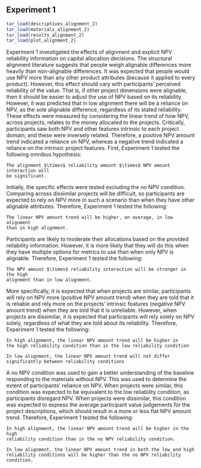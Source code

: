 ## Experiment 1 {#alignment-2}

```r
tar_load(descriptives_alignment_2)
tar_load(materials_alignment_2)
tar_load(results_alignment_2)
tar_load(plot_alignment_2)
```

Experiment 1 investigated the effects of alignment and explicit NPV reliability
information on capital allocation decisions. The structural alignment literature
suggests that people weigh alignable differences more heavily than non-alignable
differences. It was expected that people would use NPV more than any other
product attributes (because it applied to every product). However, this effect
should vary with participants' perceived reliability of the value. That is, if
other project dimensions were alignable, then it should be easier to adjust the
use of NPV based on its reliability. However, it was predicted that in low
alignment there will be a reliance on NPV, as the sole alignable difference,
regardless of its stated reliability. These effects were measured by considering
the linear trend of how NPV, across projects, relates to the money allocated to
the projects. Critically, participants saw both NPV and other features intrinsic
to each project domain, and these were inversely related. Therefore, a positive
NPV amount trend indicated a reliance on NPV, whereas a negative trend indicated
a reliance on the intrinsic project features. First, Experiment 1 tested the
following omnibus hypothesis:

``` hypothesis
The alignment $\times$ reliability amount $\times$ NPV amount interaction will
be significant.
```

Initially, the specific effects were tested excluding the no NPV condition.
Comparing across dissimilar projects will be difficult, so participants are
expected to rely on NPV more in such a scenario than when they have other
alignable attributes. Therefore, Experiment 1 tested the following:

``` hypothesis
The linear NPV amount trend will be higher, on average, in low alignment
than in high alignment.
```

Participants are likely to moderate their allocations based on the provided
reliability information. However, it is more likely that they will do this when
they have multiple options for metrics to use than when only NPV is
alignable. Therefore, Experiment 1 tested the following:

``` hypothesis
The NPV amount $\times$ reliability interaction will be stronger in the high
alignment than in low alignment.
```

More specifically, it is expected that when projects are similar, participants
will rely on NPV more (positive NPV amount trend) when they are told that it is
reliable and rely more on the projects' intrinsic features (negative NPV amount
trend) when they are told that it is unreliable. However, when projects are
dissimilar, it is expected that participants will rely solely on NPV solely,
regardless of what they are told about its reliability. Therefore, Experiment 1
tested the following:

``` hypothesis
In high alignment, the linear NPV amount trend will be higher in
the high reliability condition than in the low reliability condition
```

``` hypothesis
In low alignment, the linear NPV amount trend will not differ
significantly between reliability conditions
```

A no NPV condition was used to gain a better understanding of the baseline
responding to the materials without NPV. This was used to determine the extent
of participants' reliance on NPV. When projects were similar, this condition was
expected to be equivalent to the low reliability condition, as participants
disregard NPV. When projects were dissimilar, this condition was expected to
express the average participant value judgements for the project descriptions,
which should result in a more or less flat NPV amount trend. Therefore,
Experiment 1 tested the following:

``` hypothesis
In high alignment, the linear NPV amount trend will be higher in the high
reliability condition than in the no NPV reliability condition.
```

``` hypothesis
In low alignment, the linear NPV amount trend in both the low and high
reliability conditions will be higher than the no NPV reliability condition.
```
